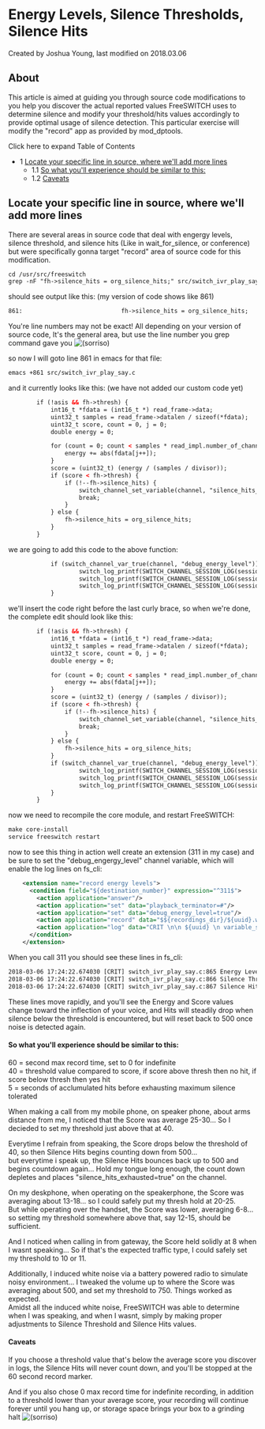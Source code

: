 
# Energy Levels, Silence Thresholds, Silence Hits 

 Created by  Joshua Young, last modified on 2018.03.06

## About

This article is aimed at guiding you through source code modifications to you help you discover the actual reported values FreeSWITCH uses to determine silence and modify your threshold/hits values accordingly to provide optimal usage of silence detection. This particular exercise will modify the "record" app as provided by mod\_dptools.

Click here to expand Table of Contents

* 1 [Locate your specific line in source, where we'll add more lines](#locate-your-specific-line-in-source-where-well-add-more-lines)  
   * 1.1 [So what you'll experience should be similar to this:](#so-what-youll-experience-should-be-similar-to-this)  
   * 1.2 [Caveats](#-freeswitch--energy-levels-silence-thresholds-silence-hits-)

## Locate your specific line in source, where we'll add more lines

There are several areas in source code that deal with engergy levels, silence threshold, and silence hits (Like in wait\_for\_silence, or conference) but were specifically gonna target "record" area of source code for this modification.

```xml
cd /usr/src/freeswitch
grep -nF "fh->silence_hits = org_silence_hits;" src/switch_ivr_play_say.c
```

should see output like this: (my version of code shows like 861)

```xml
861:                            fh->silence_hits = org_silence_hits;
```

You're line numbers may not be exact! All depending on your version of source code, It's the general area, but use the line number you grep command gave you ![(sorriso)](/images/icons/emoticons/smile.svg)

so now I will goto line 861 in emacs for that file:

```xml
emacs +861 src/switch_ivr_play_say.c
```

and it currently looks like this: (we have not added our custom code yet)

```xml
        if (!asis && fh->thresh) {
            int16_t *fdata = (int16_t *) read_frame->data;
            uint32_t samples = read_frame->datalen / sizeof(*fdata);
            uint32_t score, count = 0, j = 0;
            double energy = 0;

            for (count = 0; count < samples * read_impl.number_of_channels; count++) {
                energy += abs(fdata[j++]);
            }
            score = (uint32_t) (energy / (samples / divisor));
            if (score < fh->thresh) {
                if (!--fh->silence_hits) {
                    switch_channel_set_variable(channel, "silence_hits_exhausted", "true");
                    break;
                }
            } else {
                fh->silence_hits = org_silence_hits;
            }
        }
```

we are going to add this code to the above function:

```xml
            if (switch_channel_var_true(channel, "debug_energy_level")) {
                    switch_log_printf(SWITCH_CHANNEL_SESSION_LOG(session), SWITCH_LOG_CRIT, "Energy Level: %g\n", energy);
                    switch_log_printf(SWITCH_CHANNEL_SESSION_LOG(session), SWITCH_LOG_CRIT, "Silence Threshold/Score: %u\n", score);
                    switch_log_printf(SWITCH_CHANNEL_SESSION_LOG(session), SWITCH_LOG_CRIT, "Silence Hits: %d\n\n", fh->silence_hits);
            }
```

we'll insert the code right before the last curly brace, so when we're done, the complete edit should look like this:

```xml
        if (!asis && fh->thresh) {
            int16_t *fdata = (int16_t *) read_frame->data;
            uint32_t samples = read_frame->datalen / sizeof(*fdata);
            uint32_t score, count = 0, j = 0;
            double energy = 0;

            for (count = 0; count < samples * read_impl.number_of_channels; count++) {
                energy += abs(fdata[j++]);
            }
            score = (uint32_t) (energy / (samples / divisor));
            if (score < fh->thresh) {
                if (!--fh->silence_hits) {
                    switch_channel_set_variable(channel, "silence_hits_exhausted", "true");
                    break;
                }
            } else {
                fh->silence_hits = org_silence_hits;
            }
            if (switch_channel_var_true(channel, "debug_energy_level")) {
                    switch_log_printf(SWITCH_CHANNEL_SESSION_LOG(session), SWITCH_LOG_CRIT, "Energy Level: %g\n", energy);
                    switch_log_printf(SWITCH_CHANNEL_SESSION_LOG(session), SWITCH_LOG_CRIT, "Silence Threshold/Score: %u\n", score);
                    switch_log_printf(SWITCH_CHANNEL_SESSION_LOG(session), SWITCH_LOG_CRIT, "Silence Hits: %d\n\n", fh->silence_hits);
            }
        }


```

now we need to recompile the core module, and restart FreeSWITCH:

```xml
make core-install
service freeswitch restart
```

now to see this thing in action well create an extension (311 in my case) and be sure to set the "debug\_engergy\_level" channel variable, which will enable the log lines on fs\_cli:

```xml
    <extension name="record energy levels">
      <condition field="${destination_number}" expression="^311$">
        <action application="answer"/>
        <action application="set" data="playback_terminator=#"/>
        <action application="set" data="debug_energy_level=true"/>
        <action application="record" data="$${recordings_dir}/${uuid}.wav 60 40 5"/>
        <action application="log" data="CRIT \n\n ${uuid} \n variable_slience_hits_exhausted = ${silence_hits_exhausted}"/>
      </condition>
    </extension>
```

When you call 311 you should see these lines in fs\_cli:

```xml
2018-03-06 17:24:22.674030 [CRIT] switch_ivr_play_say.c:865 Energy Level: 262968
2018-03-06 17:24:22.674030 [CRIT] switch_ivr_play_say.c:866 Silence Threshold/Score: 1643
2018-03-06 17:24:22.674030 [CRIT] switch_ivr_play_say.c:867 Silence Hits: 500
```

These lines move rapidly, and you'll see the Energy and Score values change toward the inflection of your voice, and Hits will steadily drop when silence below the threshold is encountered, but will reset back to 500 once noise is detected again.

#### So what you'll experience should be similar to this:

60 = second max record time, set to 0 for indefinite  
40 = threshold value compared to score, if score above thresh then no hit, if score below thresh then yes hit  
 5 = seconds of acclumulated hits before exhausting maximum silence tolerated

When making a call from my mobile phone, on speaker phone, about arms distance from me, I noticed that the Score was average 25-30... So I decieded to set my threshold just above that at 40.

Everytime I refrain from speaking, the Score drops below the threshold of 40, so then Silence Hits begins counting down from 500...  
but everytime i speak up, the Silence Hits bounces back up to 500 and begins countdown again... Hold my tongue long enough, the count down depletes and places "silence\_hits\_exhausted=true" on the channel.

On my deskphone, when operating on the speakerphone, the Score was averaging about 13-18... so I could safely put my thresh hold at 20-25.  
But while operating over the handset, the Score was lower, averaging 6-8... so setting my threshold somewhere above that, say 12-15, should be sufficient.

And I noticed when calling in from gateway, the Score held solidly at 8 when I wasnt speaking... So if that's the expected traffic type, I could safely set my threshold to 10 or 11.

Additionally, I induced white noise via a battery powered radio to simulate noisy environment... I tweaked the volume up to where the Score was averaging about 500, and set my threshold to 750\. Things worked as expected.  
Amidst all the induced white noise, FreeSWITCH was able to determine when I was speaking, and when I wasnt, simply by making proper adjustments to Silence Threshold and Silence Hits values.

#### Caveats

If you choose a threshold value that's below the average score you discover in logs, the Silence Hits will never count down, and you'll be stopped at the 60 second record marker.

And if you also chose 0 max record time for indefinite recording, in addition to a threshold lower than your average score, your recording will continue forever until you hang up, or storage space brings your box to a grinding halt ![(sorriso)](/images/icons/emoticons/smile.svg)


